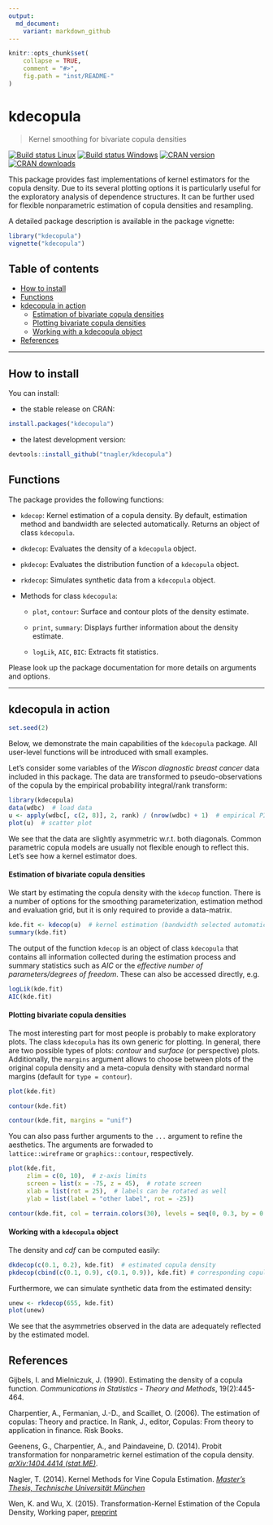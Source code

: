 ```yaml
---
output:
  md_document:
    variant: markdown_github
---
```


```r
knitr::opts_chunk$set(
    collapse = TRUE,
    comment = "#>",
    fig.path = "inst/README-"
)
```

kdecopula
=========
> Kernel smoothing for bivariate copula densities

[![Build status Linux](https://travis-ci.org/tnagler/kdecopula.svg?branch=master)](https://travis-ci.org/tnagler/kdecopula)
[![Build status Windows](https://ci.appveyor.com/api/projects/status/32r7s2skrgm9ubva/branch/master?svg=true)](https://ci.appveyor.com/project/tnagler/kdecopula)
[![CRAN version](http://www.r-pkg.org/badges/version/kdecopula)]( https://cran.r-project.org/package=kdecopula)
[![CRAN downloads](http://cranlogs.r-pkg.org/badges/kdecopula)]( https://cran.r-project.org/package=kdecopula)  


This package provides fast implementations of kernel estimators for the copula 
density. Due to its several plotting options it is particularly useful for the 
exploratory analysis of dependence structures. It can be further used for flexible
nonparametric estimation of copula densities and resampling.


A detailed package description is available in the package vignette:
``` r
library("kdecopula")
vignette("kdecopula")
````



## Table of contents

- [How to install](#how-to-install)
- [Functions](#functions)
- [kdecopula in action](#kdecopula-in-action)
    - [Estimation of bivariate copula densities](#estimation-of-bivariate-copula-densities)
	- [Plotting bivariate copula densities](#plotting-bivariate-copula-densities)
	- [Working with a kdecopula object](#working-with-a-kdecopula-object)
- [References](#references)
	
----------------------------------------------------------------
	
## How to install

You can install:

* the stable release on CRAN:
``` r
install.packages("kdecopula")
````

* the latest development version:
``` r
devtools::install_github("tnagler/kdecopula")
````

## Functions

The package provides the following functions:

  * `kdecop`: Kernel estimation of a copula density. By default, estimation
  method and bandwidth are selected automatically. Returns an object of class
  `kdecopula`.
  
  * `dkdecop`: Evaluates the density of a `kdecopula` object.
  
  * `pkdecop`: Evaluates the distribution function of a `kdecopula` object.
  
  * `rkdecop`: Simulates synthetic data from a `kdecopula` object.
  
  * Methods for class `kdecopula`: 
  
    * `plot`, `contour`: Surface and contour plots of the density estimate. 
    
    * `print`, `summary`: Displays further information about the density
      estimate.    
      
    * `logLik`, `AIC`, `BIC`: Extracts fit statistics.

Please look up the package documentation for more details on arguments and
options. 


----------------------------------------------------------------

## kdecopula in action

```r
set.seed(2)
```

Below, we demonstrate the main capabilities of the `kdecopula` 
package. All user-level functions will be introduced with small examples. 

Let's consider some variables of the *Wiscon diagnostic breast cancer* data 
included in this package. The data are transformed to pseudo-observations of
the copula by the empirical probability integral/rank transform:


```r
library(kdecopula)
data(wdbc)  # load data
u <- apply(wdbc[, c(2, 8)], 2, rank) / (nrow(wdbc) + 1)  # empirical PIT
plot(u)  # scatter plot
```

We see that the data are slightly asymmetric w.r.t. both diagonals. Common
parametric copula models are usually not flexible enough to reflect this. Let's
see how a kernel estimator does.


#### Estimation of bivariate copula densities

We start by estimating the copula density with the `kdecop` function. There is
a number of options for the smoothing parameterization, estimation method and 
evaluation grid, but it is only required to provide a data-matrix.

```r
kde.fit <- kdecop(u)  # kernel estimation (bandwidth selected automatically)
summary(kde.fit)
```

The output of the function `kdecop` is an object of class `kdecopula` that 
contains all information collected during the estimation process and summary
statistics such as *AIC* or the *effective number of parameters/degrees of
freedom*. These can also be accessed directly, e.g.
```r
logLik(kde.fit)
AIC(kde.fit)
```

#### Plotting bivariate copula densities

The most interesting part for most people is probably to make exploratory plots. 
The class `kdecopula` has its own generic for plotting. In general, there are
two possible types of plots: *contour* and *surface* (or perspective) plots. 
Additionally, the `margins` argument allows to choose between plots of the 
original copula density and a meta-copula density with standard normal margins 
(default for `type = contour`).

```r
plot(kde.fit)
```
```r
contour(kde.fit)
```
```r
contour(kde.fit, margins = "unif")
```

You can also pass further arguments to the `...` argument to refine the
aesthetics. The arguments are forwaded to  
`lattice::wireframe` or `graphics::contour`, respectively.
```r
plot(kde.fit, 
     zlim = c(0, 10),  # z-axis limits
     screen = list(x = -75, z = 45),  # rotate screen
     xlab = list(rot = 25),  # labels can be rotated as well
     ylab = list(label = "other label", rot = -25))  
```
```r
contour(kde.fit, col = terrain.colors(30), levels = seq(0, 0.3, by = 0.01))
```

#### Working with a `kdecopula` object

The density and *cdf* can be computed easily:

```r
dkdecop(c(0.1, 0.2), kde.fit)  # estimated copula density
pkdecop(cbind(c(0.1, 0.9), c(0.1, 0.9)), kde.fit) # corresponding copula cdf
```

Furthermore, we can simulate synthetic data from the estimated density:
```r
unew <- rkdecop(655, kde.fit)
plot(unew)
```

We see that the asymmetries observed in the data are adequately reflected by
the estimated model.

## References

Gijbels, I. and Mielniczuk, J. (1990). Estimating the density of a copula 
function. *Communications in Statistics - Theory and Methods*, 19(2):445-464. 

Charpentier, A., Fermanian, J.-D., and Scaillet, O. (2006). The estimation of 
copulas: Theory and practice. In Rank, J., editor, Copulas: From theory to
application in finance. Risk Books. 

Geenens, G., Charpentier, A., and Paindaveine, D. (2014). Probit transformation
for nonparametric kernel estimation of the copula density. 
[*arXiv:1404.4414 (stat.ME)*](arxiv.org/abs/1404.4414).

Nagler, T. (2014). Kernel Methods for Vine Copula Estimation. [*Master's Thesis,
Technische Universität München*](https://mediatum.ub.tum.de/node?id=1231221)

Wen, K. and Wu, X. (2015). Transformation-Kernel Estimation of the Copula 
Density, Working paper, [preprint](http://agecon2.tamu.edu/people/faculty/wu-ximing/agecon2/public/copula.pdf)
